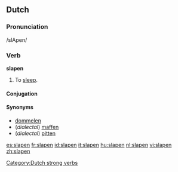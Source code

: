 ==Dutch==

===Pronunciation===
/slApen/

===Verb===
'''slapen'''
# To [[sleep]].

====Conjugation====
{{nl-verb|slaap|slaapt|sliep|sliepen|hebben|geslapen|slape}}
[[Category:Dutch strong verbs]]

====Synonyms====
* [[dommelen]]
* (''dialectal'') [[maffen]]
* (''dialectal'') [[pitten]]

[[es:slapen]]
[[fr:slapen]]
[[id:slapen]]
[[it:slapen]]
[[hu:slapen]]
[[nl:slapen]]
[[vi:slapen]]
[[zh:slapen]]